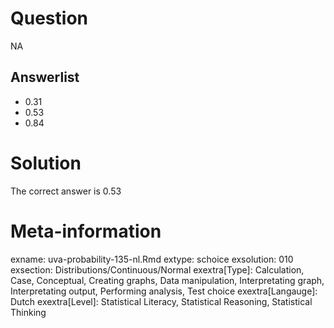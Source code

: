 Question
========

NA

Answerlist
----------
* 0.31
* 0.53
* 0.84

Solution
========

The correct answer is  0.53

Meta-information
================
exname: uva-probability-135-nl.Rmd
extype: schoice
exsolution: 010
exsection: Distributions/Continuous/Normal
exextra[Type]: Calculation, Case, Conceptual, Creating graphs, Data manipulation, Interpretating graph, Interpretating output, Performing analysis, Test choice
exextra[Langauge]: Dutch
exextra[Level]: Statistical Literacy, Statistical Reasoning, Statistical Thinking
